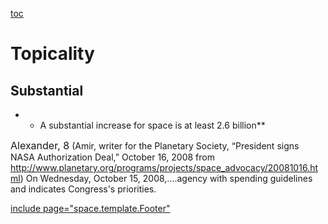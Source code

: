 [[toc]]
=Topicality= 
==Substantial== 
**A substantial increase for space is at least 2.6 billion**
<span style="font-size: 16px;">Alexander, 8</span> (Amir, writer for the Planetary Society, “President signs NASA Authorization Deal,” October 16, 2008 from [[http://www.planetary.org/programs/projects/space_advocacy/20081016.html]])
On Wednesday, October 15, 2008,....agency with spending guidelines and indicates Congress's priorities.

[[include page="space.template.Footer"]]